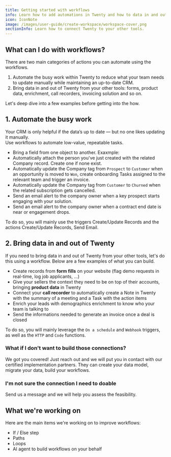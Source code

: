 ```yaml
---
title: Getting started with workflows
info: Learn how to add automations in Twenty and how to data in and out.
icon: IconNote
image: /images/user-guide/create-workspace/workspace-cover.png
sectionInfo: Learn how to connect Twenty to your other tools.
---
```

## What can I do with workflows?
There are two main categories of actions you can automate using the workflows.
  1. Automate the busy work within Twenty to reduce what your team needs to update manually while maintaining an up-to-date CRM.
  2. Bring data in and out of Twenty from your other tools: forms, product data, enrichment, call recorders, invoicing solution and so on.

Let's deep dive into a few examples before getting into the how.  

## 1. Automate the busy work
Your CRM is only helpful if the data’s up to date — but no one likes updating it manually.  
Use workflows to automate low-value, repeatable tasks.
- Bring a field from one object to another. Exaxmple:
- Automatically attach the person you've just created with the related Company record. Create one if none exist.
- Automatically update the Company tag from `Prospect` to `Customer` when an opportunity is moved to `Won`, create onboarding Tasks assigned to the relevant team and trigger an invoice.
- Automatically update the Company tag from `Customer` to `Churned` when the related subscription gets cancelled.
- Send an email alert to the company owner when a key prospect starts engaging with your solution.
- Send an email alert to the company owner when a contract end date is near or engagement drops.

To do so, you will mainly use the triggers Create/Update Records and the actions Create/Update Records, Send Email.


## 2. Bring data in and out of Twenty
If you need to bring data in and out of Twenty from your other tools, let's do this using a workflow.
Below are a few examples of what you can build.
- Create records from **form fills** on your website (flag demo requests in real-time, log job applicants, ...)
- Give your sellers the context they need to be on top of their accounts, bringing **product data** in Twenty
- Connect your **call recorder** to automatically create a Note in Twenty with the summary of a meeting and a Task with the action items
- Enrich your leads with demographics enrichment to know who your team is talking to
- Send the informations needed to generate an invoice once a deal is closed

To do so, you will mainly leverage the ```On a schedule``` and ```Webhook``` triggers, as well as the ```HTTP``` and ```Code``` functions. 
### What if I don't want to build those connections?
We got you covered! Just reach out and we will put you in contact with our certified implementation partners. They can create your data model, migrate your data, build your workflows.  

### I'm not sure the connection I need to doable 
Send us a message and we will help you assess the feasibility. 

## What we're working on
Here are the main items we're working on to improve workflows:
- If / Else step
- Paths
- Loops
- AI agent to build workflows on your behalf


<ArticleEditContent></ArticleEditContent>
